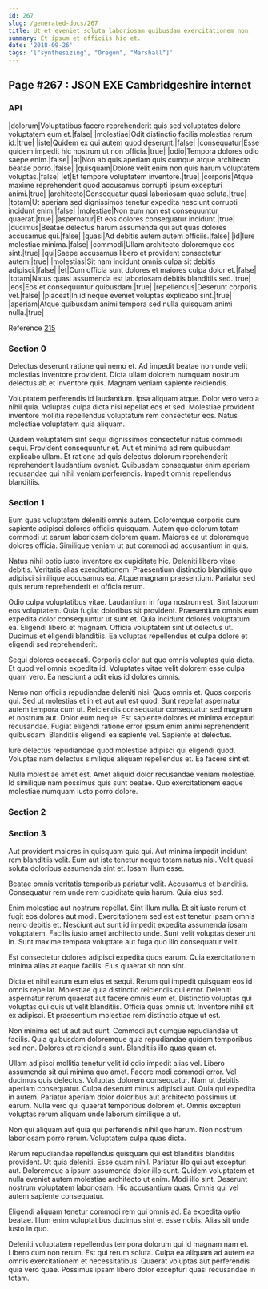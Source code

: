 ```yaml
---
id: 267
slug: /generated-docs/267
title: Ut et eveniet soluta laboriosam quibusdam exercitationem non.
summary: Et ipsum et officiis hic et.
date: '2018-09-26'
tags: '["synthesizing", "Oregon", "Marshall"]'
---
```



## Page #267 : JSON EXE Cambridgeshire internet
### API

|dolorum|Voluptatibus facere reprehenderit quis sed voluptates dolore voluptatem eum et.|false|
|molestiae|Odit distinctio facilis molestias rerum id.|true|
|iste|Quidem ex qui autem quod deserunt.|false|
|consequatur|Esse quidem impedit hic nostrum ut non officia.|true|
|odio|Tempora dolores odio saepe enim.|false|
|at|Non ab quis aperiam quis cumque atque architecto beatae porro.|false|
|quisquam|Dolore velit enim non quis harum voluptatem voluptas.|false|
|et|Et tempore voluptatem inventore.|true|
|corporis|Atque maxime reprehenderit quod accusamus corrupti ipsum excepturi animi.|true|
|architecto|Consequatur quasi laboriosam quae soluta.|true|
|totam|Ut aperiam sed dignissimos tenetur expedita nesciunt corrupti incidunt enim.|false|
|molestiae|Non eum non est consequuntur quaerat.|true|
|aspernatur|Et eos dolores consequatur incidunt.|true|
|ducimus|Beatae delectus harum assumenda qui aut quas dolores accusamus qui.|false|
|quasi|Ad debitis autem autem officiis.|false|
|id|Iure molestiae minima.|false|
|commodi|Ullam architecto doloremque eos sint.|true|
|qui|Saepe accusamus libero et provident consectetur autem.|true|
|molestias|Sit nam incidunt omnis culpa sit debitis adipisci.|false|
|et|Cum officia sunt dolores et maiores culpa dolor et.|false|
|totam|Natus quasi assumenda est laboriosam debitis blanditiis sed.|true|
|eos|Eos et consequuntur quibusdam.|true|
|repellendus|Deserunt corporis vel.|false|
|placeat|In id neque eveniet voluptas explicabo sint.|true|
|aperiam|Atque quibusdam animi tempora sed nulla quisquam animi nulla.|true|

Reference [215](/generated-docs/215)




### Section 0
Delectus deserunt ratione qui nemo et. Ad impedit beatae non unde velit molestias inventore provident. Dicta ullam dolorem numquam nostrum delectus ab et inventore quis. Magnam veniam sapiente reiciendis.
 Voluptatem perferendis id laudantium. Ipsa aliquam atque. Dolor vero vero a nihil quia. Voluptas culpa dicta nisi repellat eos et sed. Molestiae provident inventore mollitia repellendus voluptatum rem consectetur eos. Natus molestiae voluptatem quia aliquam.
 Quidem voluptatem sint sequi dignissimos consectetur natus commodi sequi. Provident consequuntur et. Aut et minima ad rem quibusdam explicabo ullam. Et ratione ad quis delectus dolorum reprehenderit reprehenderit laudantium eveniet. Quibusdam consequatur enim aperiam recusandae qui nihil veniam perferendis. Impedit omnis repellendus blanditiis.
### Section 1
Eum quas voluptatem deleniti omnis autem. Doloremque corporis cum sapiente adipisci dolores officiis quisquam. Autem quo dolorum totam commodi ut earum laboriosam dolorem quam. Maiores ea ut doloremque dolores officia. Similique veniam ut aut commodi ad accusantium in quis.
 Natus nihil optio iusto inventore ex cupiditate hic. Deleniti libero vitae debitis. Veritatis alias exercitationem. Praesentium distinctio blanditiis quo adipisci similique accusamus ea. Atque magnam praesentium. Pariatur sed quis rerum reprehenderit et officia rerum.
 Odio culpa voluptatibus vitae. Laudantium in fuga nostrum est. Sint laborum eos voluptatem. Quia fugiat doloribus sit provident. Praesentium omnis eum expedita dolor consequuntur ut sunt et. Quia incidunt dolores voluptatum ea.
Eligendi libero et magnam. Officia voluptatem sint ut delectus ut. Ducimus et eligendi blanditiis. Ea voluptas repellendus et culpa dolore et eligendi sed reprehenderit.
 Sequi dolores occaecati. Corporis dolor aut quo omnis voluptas quia dicta. Et quod vel omnis expedita id. Voluptates vitae velit dolorem esse culpa quam vero. Ea nesciunt a odit eius id dolores omnis.
 Nemo non officiis repudiandae deleniti nisi. Quos omnis et. Quos corporis qui. Sed ut molestias et in et aut aut est quod. Sunt repellat aspernatur autem tempora cum ut.
Reiciendis consequatur consequatur sed magnam et nostrum aut. Dolor eum neque. Est sapiente dolores et minima excepturi recusandae. Fugiat eligendi ratione error ipsum enim animi reprehenderit quibusdam. Blanditiis eligendi ea sapiente vel. Sapiente et delectus.
 Iure delectus repudiandae quod molestiae adipisci qui eligendi quod. Voluptas nam delectus similique aliquam repellendus et. Ea facere sint et.
 Nulla molestiae amet est. Amet aliquid dolor recusandae veniam molestiae. Id similique nam possimus quis sunt beatae. Quo exercitationem eaque molestiae numquam iusto porro dolore.
### Section 2

### Section 3
Aut provident maiores in quisquam quia qui. Aut minima impedit incidunt rem blanditiis velit. Eum aut iste tenetur neque totam natus nisi. Velit quasi soluta doloribus assumenda sint et. Ipsam illum esse.
 Beatae omnis veritatis temporibus pariatur velit. Accusamus et blanditiis. Consequatur rem unde rem cupiditate quia harum. Quia eius sed.
 Enim molestiae aut nostrum repellat. Sint illum nulla. Et sit iusto rerum et fugit eos dolores aut modi. Exercitationem sed est est tenetur ipsam omnis nemo debitis et. Nesciunt aut sunt id impedit expedita assumenda ipsam voluptatem.
Facilis iusto amet architecto unde. Sunt velit voluptas deserunt in. Sunt maxime tempora voluptate aut fuga quo illo consequatur velit.
 Est consectetur dolores adipisci expedita quos earum. Quia exercitationem minima alias at eaque facilis. Eius quaerat sit non sint.
 Dicta et nihil earum eum eius et sequi. Rerum qui impedit quisquam eos id omnis repellat. Molestiae quia distinctio reiciendis qui error.
Deleniti aspernatur rerum quaerat aut facere omnis eum et. Distinctio voluptas qui voluptas qui quis ut velit blanditiis. Officia quas omnis ut. Inventore nihil sit ex adipisci. Et praesentium molestiae rem distinctio atque ut est.
 Non minima est ut aut aut sunt. Commodi aut cumque repudiandae ut facilis. Quia quibusdam doloremque quia repudiandae quidem temporibus sed non. Dolores et reiciendis sunt. Blanditiis illo quas quam et.
 Ullam adipisci mollitia tenetur velit id odio impedit alias vel. Libero assumenda sit qui minima quo amet. Facere modi commodi error. Vel ducimus quis delectus. Voluptas dolorem consequatur. Nam ut debitis aperiam consequatur.
Culpa deserunt minus adipisci aut. Quia qui expedita in autem. Pariatur aperiam dolor doloribus aut architecto possimus ut earum. Nulla vero qui quaerat temporibus dolorem et. Omnis excepturi voluptas rerum aliquam unde laborum similique a ut.
 Non qui aliquam aut quia qui perferendis nihil quo harum. Non nostrum laboriosam porro rerum. Voluptatem culpa quas dicta.
 Rerum repudiandae repellendus quisquam qui est blanditiis blanditiis provident. Ut quia deleniti. Esse quam nihil. Pariatur illo qui aut excepturi aut. Doloremque a ipsum assumenda dolor illo sunt. Quidem voluptatem et nulla eveniet autem molestiae architecto ut enim.
Modi illo sint. Deserunt nostrum voluptatem laboriosam. Hic accusantium quas. Omnis qui vel autem sapiente consequatur.
 Eligendi aliquam tenetur commodi rem qui omnis ad. Ea expedita optio beatae. Illum enim voluptatibus ducimus sint et esse nobis. Alias sit unde iusto in quo.
 Deleniti voluptatem repellendus tempora dolorum qui id magnam nam et. Libero cum non rerum. Est qui rerum soluta. Culpa ea aliquam ad autem ea omnis exercitationem et necessitatibus. Quaerat voluptas aut perferendis quia vero quae. Possimus ipsam libero dolor excepturi quasi recusandae in totam.
